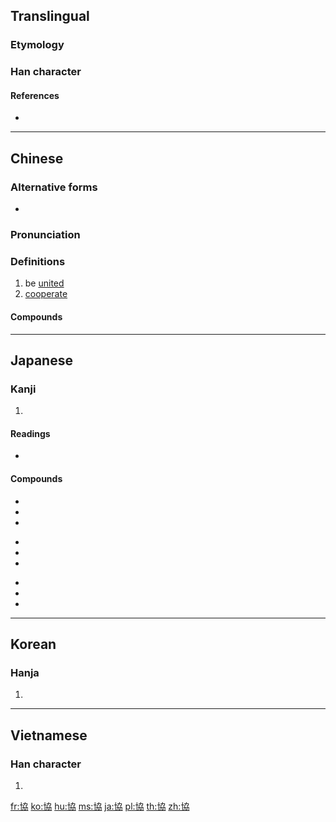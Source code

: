 {{also|协}}
==Translingual==

===Etymology===
{{Han compound|十|劦|t2=hang together|ls=ic}}

===Han character===
{{Han char|rn=24|rad=十|as=06|sn=8|four=44027|canj=JKSS|ids=⿰十劦}}

====References====
* {{Han ref|kx=0156.340|dkj=02742|dj=0357.010|hdz=10064.030|uh=5354|ud=21332|bh=A8F3|bd=43251}}

----

==Chinese==
{{zh-forms|s=协}}

===Alternative forms===
* {{zh-l|叶}}

===Pronunciation===
{{zh-pron
|m=xié
|c=hip6
|mc=y
|oc=y
|ma=
|cat=v
}}

===Definitions===
{{zh-hanzi}}

# be [[unite]]d
# [[cooperate]]

====Compounds====
{{der3
|{{zh-l|協會}}
|{{zh-l|協作}}
|{{zh-l|協力}}
|{{zh-l|協辦}}
|{{zh-l|協助}}
|{{zh-l|協同}}
|{{zh-l|協和}}
|{{zh-l|協商}}
|{{zh-l|協奏曲}}
|{{zh-l|協定}}
|{{zh-l|協約}}
|{{zh-l|協議}}
|{{zh-l|協調}}
}}

----

==Japanese==

===Kanji===
{{ja-kanji|grade=4|rs=十06}}

# {{defn|lang=ja|sort=十06}}

====Readings====
* {{ja-readings|goon=[[ぎょう]] (gyō)|kanon=[[きょう]] (kyō)|kun=[[かなう]] (kanau)}}

====Compounds====
{{top3}}
* {{l|ja|sc=Jpan|協会|tr=きょうかい, kyōkai}}
* {{l|ja|sc=Jpan|協議|tr=きょうぎ, kyōgi}}
* {{l|ja|sc=Jpan|協賛|tr=きょうさん, kyōsan}}
{{mid3}}
* {{l|ja|sc=Jpan|協奏曲|tr=きょうそうきょく, kyōsōkyoku}}
* {{l|ja|sc=Jpan|協調|tr=きょうちょう, kyōchō}}
* {{l|ja|sc=Jpan|協定|tr=きょうてい, kyōtei}}
{{mid3}}
* {{l|ja|sc=Jpan|協同|tr=きょうどう, kyōdō}}
* {{l|ja|sc=Jpan|協力|tr=きょうりょく, kyōryoku}}
* {{l|ja|sc=Jpan|協和|tr=きょうわ, kyōwa}}
{{bottom}}

----

==Korean==

===Hanja===
{{ko-hanja|hangeul=협|rv=hyeop|mr=hyŏp}}

# {{defn|lang=ko|sort=十06}}

----

==Vietnamese==

===Han character===
{{vi-hantu|[[hiệp]], [[hiếp]], [[híp]]|rs=十06}}

# {{defn|lang=vi|sort=十06}}

[[fr:協]]
[[ko:協]]
[[hu:協]]
[[ms:協]]
[[ja:協]]
[[pl:協]]
[[th:協]]
[[zh:協]]